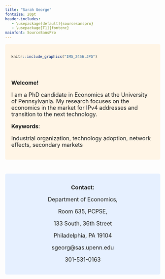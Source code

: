 ```yaml
---
title: "Sarah George"
fontsize: 20pt
header-includes:
   - \usepackage[default]{sourcesanspro}
   - \usepackage[T1]{fontenc}
mainfont: SourceSansPro
---
```



<!-- <metaname="google-site-verification: google8a02a5f64290f461.html"> -->

<style>
div.grey { background-color:#fff5e6; border-radius: 5px; padding: 20px;}
</style>
<div class = "grey">
<div class = "row">
  
<div class = "col-md-6">
```r
knitr::include_graphics("IMG_2456.JPG")
```
</div>


<div class = "col-md-6">
<br><br>
 <font size="4">  

**Welcome!**

I am a PhD candidate in Economics at the University of Pennsylvania. 
My research focuses on the economics in the market for IPv4 addresses and transition to the next technology. 


**Keywords**:

Industrial organization, technology adoption, network effects, secondary markets 

</font>
</div>
</div> 
</div>


$~$


<style>
div.blue { background-color:#e6f0ff; border-radius: 5px; padding: 20px;}
</style>
<div class = "blue">
<center>
<font size="4">
**Contact:**
</font>  


<font size="4">  

Department of Economics,

Room 635, PCPSE, 

133 South, 36th Street

Philadelphia, PA 19104

sgeorg@sas.upenn.edu 

301-531-0163

 </div>

</center>
</font>
